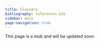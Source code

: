 ```yaml
---
title: Glossary 
bibliography: references.bib
sidebar: main
page-navigation: true
---
```


::: {.callout-note}
This page is a stub and will be updated soon.
:::